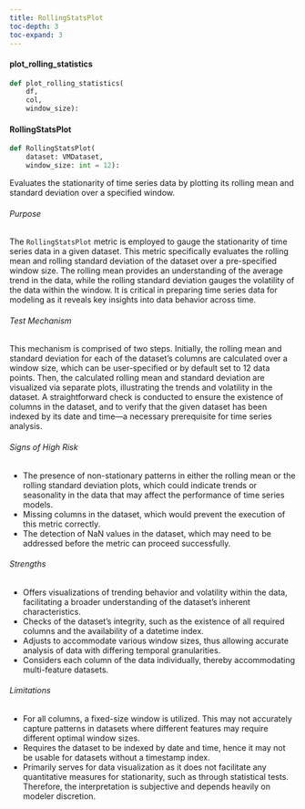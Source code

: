 ```yaml
---
title: RollingStatsPlot
toc-depth: 3
toc-expand: 3
---
```






 
#### plot_rolling_statistics

```python
def plot_rolling_statistics(
    df,
    col,
    window_size):
```

 
#### RollingStatsPlot

```python
def RollingStatsPlot(
    dataset: VMDataset,
    window_size: int = 12):
```

Evaluates the stationarity of time series data by plotting its rolling mean and standard deviation over a specified
window.

###### Purpose

The `RollingStatsPlot` metric is employed to gauge the stationarity of time series data in a given dataset. This
metric specifically evaluates the rolling mean and rolling standard deviation of the dataset over a pre-specified
window size. The rolling mean provides an understanding of the average trend in the data, while the rolling
standard deviation gauges the volatility of the data within the window. It is critical in preparing time series
data for modeling as it reveals key insights into data behavior across time.

###### Test Mechanism

This mechanism is comprised of two steps. Initially, the rolling mean and standard deviation for each of the
dataset's columns are calculated over a window size, which can be user-specified or by default set to 12 data
points. Then, the calculated rolling mean and standard deviation are visualized via separate plots, illustrating
the trends and volatility in the dataset. A straightforward check is conducted to ensure the existence of columns
in the dataset, and to verify that the given dataset has been indexed by its date and time—a necessary prerequisite
for time series analysis.

###### Signs of High Risk

- The presence of non-stationary patterns in either the rolling mean or the rolling standard deviation plots, which
could indicate trends or seasonality in the data that may affect the performance of time series models.
- Missing columns in the dataset, which would prevent the execution of this metric correctly.
- The detection of NaN values in the dataset, which may need to be addressed before the metric can proceed
successfully.

###### Strengths

- Offers visualizations of trending behavior and volatility within the data, facilitating a broader understanding
of the dataset's inherent characteristics.
- Checks of the dataset's integrity, such as the existence of all required columns and the availability of a
datetime index.
- Adjusts to accommodate various window sizes, thus allowing accurate analysis of data with differing temporal
granularities.
- Considers each column of the data individually, thereby accommodating multi-feature datasets.

###### Limitations

- For all columns, a fixed-size window is utilized. This may not accurately capture patterns in datasets where
different features may require different optimal window sizes.
- Requires the dataset to be indexed by date and time, hence it may not be usable for datasets without a timestamp
index.
- Primarily serves for data visualization as it does not facilitate any quantitative measures for stationarity,
such as through statistical tests. Therefore, the interpretation is subjective and depends heavily on modeler
discretion.




 